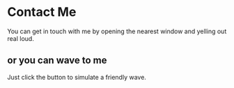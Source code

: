 
# Contact Me


You can get in touch with me by opening the nearest window and yelling out real loud.


## or you can wave to me

Just click the button to  simulate a friendly wave.

<Wave />
